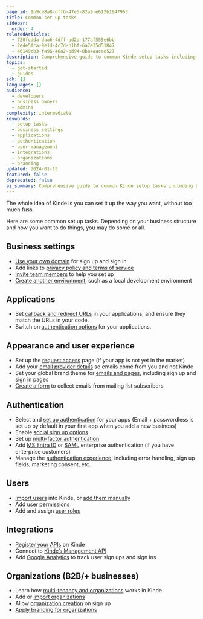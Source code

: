 ```yaml
---
page_id: 9b9ce8a8-dffb-47e5-82a9-e612b1947963
title: Common set up tasks
sidebar:
  order: 4
relatedArticles:
  - 720fcdda-daa6-4dff-ad2d-177af555e6bb
  - 2e4e5fca-9e1d-4c7d-b1bf-6a7e35d51847
  - 46149cb3-fa96-46a2-bd94-0ba4aacae527
description: Comprehensive guide to common Kinde setup tasks including business settings, applications, authentication, user management, and integrations.
topics:
  - get-started
  - guides
sdk: []
languages: []
audience:
  - developers
  - business owners
  - admins
complexity: intermediate
keywords:
  - setup tasks
  - business settings
  - applications
  - authentication
  - user management
  - integrations
  - organizations
  - branding
updated: 2024-01-15
featured: false
deprecated: false
ai_summary: Comprehensive guide to common Kinde setup tasks including business settings, applications, authentication, user management, and integrations.
---
```


The whole idea of Kinde is you can set it up the way you want, without too much fuss.

Here are some common set up tasks. Depending on your business structure and how you want to do things, you may do some or all.

## Business settings

- [Use your own domain](/build/domains/pointing-your-domain/) for sign up and sign in
- Add links to [privacy policy and terms of service](/manage-your-account/business-information/policies-terms/)
- [Invite team members](/get-started/team-and-account/add-team-members/) to help you set up
- [Create another environment](/build/environments/environments/), such as a local development environment

## Applications

- Set [callback and redirect URLs](/get-started/connect/callback-urls/) in your applications, and ensure they match the URLs in your code.
- Switch on [authentication options](/authenticate/manage-authentication/user-auth-applications/) for your applications.

## Appearance and user experience

- Set up the [request access](/design/pages/set-up-the-request-access-page/) page (if your app is not yet in the market)
- Add your [email provider details](/get-started/connect/customize-email-sender/) so emails come from you and not Kinde
- Set your global brand theme for [emails and pages](/design/brand/global-brand-defaults/), including sign up and sign in pages
- [Create a form](/design/pages/subscription-form/) to collect emails from mailing list subscribers

## Authentication

- Select and [set up authentication](/authenticate/authentication-methods/set-up-user-authentication/) for your apps (Email + passwordless is set up by default in your first app when you add a new business)
- Enable [social sign up options](/authenticate/social-sign-in/add-social-sign-in/)
- Set up [multi-factor authentication](/authenticate/multi-factor-auth/enable-multi-factor-authentication/)
- Add [MS Entra ID](/authenticate/enterprise-connections/azure/) or [SAML](/authenticate/enterprise-connections/custom-saml/) enterprise authentication (if you have enterprise customers)
- Manage the [authentication experience](/authenticate/custom-configurations/authentication-experience/), including error handling, sign up fields, marketing consent, etc.

## Users

- [Import users](/manage-users/add-and-edit/import-users-in-bulk/) into Kinde, or [add them manually](/manage-users/add-and-edit/add-and-edit-users/)
- Add [user permissions](/manage-users/roles-and-permissions/user-permissions/)
- Add and assign [user roles](/manage-users/roles-and-permissions/user-roles/)

## Integrations

- [Register your APIs](/developer-tools/your-apis/register-manage-apis/) on Kinde
- Connect to [Kinde’s Management API](/developer-tools/kinde-api/connect-to-kinde-api/)
- Add [Google Analytics](/manage-users/view-activity/track-user-sign-in-with-google-analytics/) to track user sign ups and sign ins

## Organizations (B2B/+ businesses)

- Learn how [multi-tenancy and organizations](/build/organizations/multi-tenancy-using-organizations/) works in Kinde
- Add or [import organizations](/build/organizations/import-organizations/)
- Allow [organization creation](/build/organizations/allow-org-create-on-signup/) on sign up
- [Apply branding for organizations](/design/brand/apply-branding-for-an-organization/)
